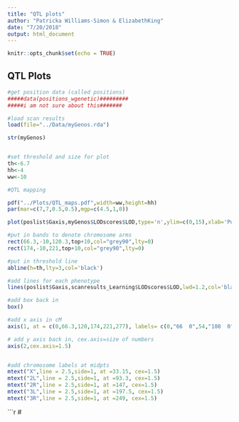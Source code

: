 ```yaml
---
title: "QTL plots"
author: "Patricka Williams-Simon & ElizabethKing"
date: "7/20/2018"
output: html_document
---
```


```r
knitr::opts_chunk$set(echo = TRUE)
```


## QTL Plots


```r
#get position data (called positions)
#####data(positions_wgenetic)#########
#####i am not sure about this#######

#load scan results
load(file="../Data/myGenos.rda")

str(myGenos)


#set threshold and size for plot
th<-6.7
hh<-4
ww<-10

#QTL mapping 

pdf("../Plots/QTL_maps.pdf",width=ww,height=hh)
par(mar=c(7,7,0.5,0.5),mgp=c(4.5,1,0))

plot(poslist$Gaxis,myGenos$LODscores$LOD,type='n',ylim=c(0,15),xlab='Position (cM)',ylab="LOD",axes=FALSE,cex.lab=2)

#put in bands to denote chromosome arms
rect(66.3,-10,120.3,top+10,col="grey90",lty=0)
rect(174,-10,221,top+10,col="grey90",lty=0)

#put in threshold line
abline(h=th,lty=3,col='black')

#add lines for each phenotype
lines(poslist$Gaxis,scanresults_Learning$LODscores$LOD,lwd=1.2,col='black')

#add box back in
box() 

#add x axis in cM
axis(1, at = c(0,66.3,120,174,221,277), labels= c(0,"66  0",54,"108  0",47,103), tick=FALSE,cex.axis=1)

# add y axis back in, cex.axis=size of numbers 
axis(2,cex.axis=1.5)


#add chromosome labels at midpts
mtext("X",line = 2.5,side=1, at =33.15, cex=1.5)
mtext("2L",line = 2.5,side=1, at =93.3, cex=1.5)
mtext("2R",line = 2.5,side=1, at =147, cex=1.5)
mtext("3L",line = 2.5,side=1, at =197.5, cex=1.5)
mtext("3R",line = 2.5,side=1, at =249, cex=1.5)


```





```r
#